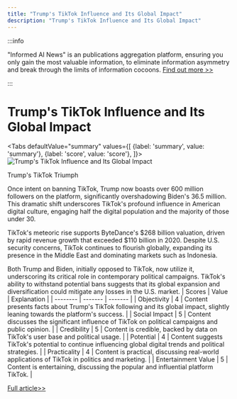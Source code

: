 ```yaml
---
title: "Trump's TikTok Influence and Its Global Impact"
description: "Trump's TikTok Influence and Its Global Impact"
---
```



:::info

"Informed AI News" is an publications aggregation platform, ensuring you only gain the most valuable information, to eliminate information asymmetry and break through the limits of information cocoons.  [Find out more >>](/)

:::

# Trump's TikTok Influence and Its Global Impact


<Tabs
	defaultValue="summary"
	values={[
	{label: 'summary', value: 'summary'},
	{label: 'score', value: 'score'},
]}>
<TabItem value="summary">
<img
  src="https://image.informedainews.com/2024/06/Pol-V2b-1718077362-0.jpg"
  alt="Trump's TikTok Influence and Its Global Impact"
/>



Trump's TikTok Triumph

Once intent on banning TikTok, Trump now boasts over 600 million followers on the platform, significantly overshadowing Biden's 36.5 million. This dramatic shift underscores TikTok's profound influence in American digital culture, engaging half the digital population and the majority of those under 30.

TikTok's meteoric rise supports ByteDance's $268 billion valuation, driven by rapid revenue growth that exceeded $110 billion in 2020. Despite U.S. security concerns, TikTok continues to flourish globally, expanding its presence in the Middle East and dominating markets such as Indonesia.

Both Trump and Biden, initially opposed to TikTok, now utilize it, underscoring its critical role in contemporary political campaigns. TikTok's ability to withstand potential bans suggests that its global expansion and diversification could mitigate any losses in the U.S. market.
</TabItem>
<TabItem value="score">
	| Scores     | Value   | Explanation |
	| -------- | ------- | ------- |
	| Objectivity  | 4    | Content presents facts about Trump's TikTok following and its global impact, slightly leaning towards the platform's success.    |
	| Social Impact | 5     | Content discusses the significant influence of TikTok on political campaigns and public opinion.    |
	| Credibility    | 5    | Content is credible, backed by data on TikTok's user base and political usage.    |
	| Potential    | 4    | Content suggests TikTok's potential to continue influencing global digital trends and political strategies.    |
	| Practicality    | 4    | Content is practical, discussing real-world applications of TikTok in politics and marketing.    |
	| Entertainment Value    | 5    | Content is entertaining, discussing the popular and influential platform TikTok.    |
</TabItem>
</Tabs>

[Full article>>](https://www.cnbeta.com.tw/articles/tech/1434194.htm)
